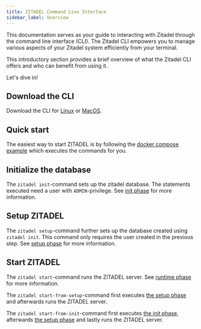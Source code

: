 ```yaml
---
title: ZITADEL Command Line Interface
sidebar_label: Overview
---
```


This documentation serves as your guide to interacting with Zitadel through the command line interface (CLI). The Zitadel CLI empowers you to manage various aspects of your Zitadel system efficiently from your terminal.

This introductory section provides a brief overview of what the Zitadel CLI offers and who can benefit from using it.

Let's dive in!

## Download the CLI

Download the CLI for [Linux](/docs/self-hosting/deploy/linux#install-zitadel) or [MacOS](/docs/self-hosting/deploy/macos#install-zitadel).

## Quick start

The easiest way to start ZITADEL is by following the [docker compose example](/docs/self-hosting/deploy/compose) which executes the commands for you.

## Initialize the database

The `zitadel init`-command sets up the zitadel database. The statements executed need a user with `ADMIN`-privilege. See [init phase](/docs/self-hosting/manage/updating_scaling#the-init-phase) for more information.

## Setup ZITADEL

The `zitadel setup`-command further sets up the database created using `zitadel init`. This command only requires the user created in the previous step.  See [setup phase](/docs/self-hosting/manage/updating_scaling#the-setup-phase) for more information.

## Start ZITADEL

The `zitadel start`-command runs the ZITADEL server.  See [runtime phase](/docs/self-hosting/manage/updating_scaling#the-runtime-phase) for more information.

The `zitadel start-from-setup`-command first executes [the setup phase](#setup-zitadel) and afterwards runs the ZITADEL server.

The `zitadel start-from-init`-command first executes [the init phase](#Initialize-the-database), afterwards [the setup phase](#setup-zitadel) and lastly runs the ZITADEL server.
